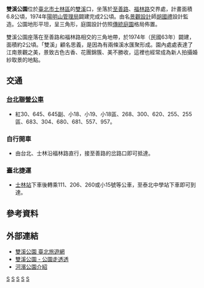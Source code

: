 {{Infobox park
| name = 雙溪公園
| native_name = Shuangxi Park
| photo = Shuangxi_Park_and_Chinese_Garden_Taipei.jpg
| photo_width = 
| photo_caption = 
| type = [[公園|公園]]
| location = {{ROC-TW}}<br>[[臺北市|臺北市]][[士林區|士林區]]福林路307號
| coordinates      = {{Coord|25|05|54.8|N|121|32|10.2|E|display=inline,title}}
| area = 2公頃
| created = 1974年
| visitation_num = 
| owner =園藝管理所
| open  = 全天
| status = 全年開放
| parking =至善公園平面停車場
}}

'''雙溪公園'''位於[[臺北市|臺北市]][[士林區|士林區]]的[[雙溪區|雙溪]]口，坐落於[[至善路|至善路]]、[[福林路|福林路]]交界處，計畫面積6.8公頃，1974年[[陽明山管理局|陽明山管理局]]闢建完成2公頃。由名[[景觀設計|景觀設計]]師[[胡國禮|胡國禮]]設計監造。公園地形平坦，呈三角形，庭園設計仿照[[中國庭園|傳統庭園]]格局佈置。

雙溪公園座落在至善路和福林路相交的三角地帶，於1974年（民國63年）闢建，面積約2公頃。「雙溪」顧名思義，是因為有兩條溪水匯聚形成。園內處處表達了江南景觀之美，景致古色古香、花團錦簇、美不勝收，這裡也經常成為新人拍攝婚紗取景的地點。

== 交通 ==
===[[台北聯營公車|台北聯營公車]]===
*紅30、645、645副、小18、小19、小18區、268、300、620、255、255區、683、304、680、681、557、957。

===自行開車===
*由台北、士林沿福林路直行，接至善路的岔路口即可抵達。

===臺北捷運===
*{{淡水信義線}}[[士林站|士林站]]下車後轉乘111、206、260或小15號等公車，至泰北中學站下車即可到達。

==參考資料==
{{reflist}}

==外部連結==
{{Commonscat|Shuangxi Park and Chinese Garden}}
*[https://web.archive.org/web/20190625022905/https://www.travel.taipei/zh-tw/attraction/details/1729 雙溪公園  臺北旅遊網]
*[https://parks.taipei/parks/m2/pkl_parks_m2C.php?sid=469 雙溪公園 - 公園走透透]
*[http://riversidepark.taipei/RiverPark/Content.aspx?iID=18 河濱公園介紹]

{{tw-stub}}

[[Category:1974年台灣建立|S]]
[[Category:1974年完工公園|S]]
[[Category:士林區|S]]
[[Category:台北市公園|S]]
[[Category:台北市旅遊景點|S]]